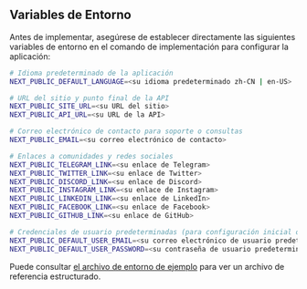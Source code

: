 ## Variables de Entorno

Antes de implementar, asegúrese de establecer directamente las siguientes variables de entorno en el comando de implementación para configurar la aplicación:

```bash
# Idioma predeterminado de la aplicación
NEXT_PUBLIC_DEFAULT_LANGUAGE=<su idioma predeterminado zh-CN | en-US>

# URL del sitio y punto final de la API
NEXT_PUBLIC_SITE_URL=<su URL del sitio>
NEXT_PUBLIC_API_URL=<su URL de la API>

# Correo electrónico de contacto para soporte o consultas
NEXT_PUBLIC_EMAIL=<su correo electrónico de contacto>

# Enlaces a comunidades y redes sociales
NEXT_PUBLIC_TELEGRAM_LINK=<su enlace de Telegram>
NEXT_PUBLIC_TWITTER_LINK=<su enlace de Twitter>
NEXT_PUBLIC_DISCORD_LINK=<su enlace de Discord>
NEXT_PUBLIC_INSTAGRAM_LINK=<su enlace de Instagram>
NEXT_PUBLIC_LINKEDIN_LINK=<su enlace de LinkedIn>
NEXT_PUBLIC_FACEBOOK_LINK=<su enlace de Facebook>
NEXT_PUBLIC_GITHUB_LINK=<su enlace de GitHub>

# Credenciales de usuario predeterminadas (para configuración inicial o propósitos de prueba)
NEXT_PUBLIC_DEFAULT_USER_EMAIL=<su correo electrónico de usuario predeterminado>
NEXT_PUBLIC_DEFAULT_USER_PASSWORD=<su contraseña de usuario predeterminada>
```

Puede consultar [el archivo de entorno de ejemplo](https://github.com/perfect-panel/ppanel-web/blob/main/apps/user/.env.template) para ver un archivo de referencia estructurado.



<Giscus />
